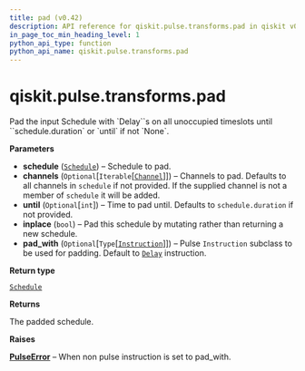 ```yaml
---
title: pad (v0.42)
description: API reference for qiskit.pulse.transforms.pad in qiskit v0.42
in_page_toc_min_heading_level: 1
python_api_type: function
python_api_name: qiskit.pulse.transforms.pad
---
```


<span id="qiskit-pulse-transforms-pad" />

# qiskit.pulse.transforms.pad

<Function id="qiskit.pulse.transforms.pad" isDedicatedPage={true} github="https://github.com/qiskit/qiskit/tree/stable/0.23/qiskit/pulse/transforms/canonicalization.py" signature="pad(schedule, channels=None, until=None, inplace=False, pad_with=None)">
  Pad the input Schedule with `Delay``s on all unoccupied timeslots until ``schedule.duration` or `until` if not `None`.

  **Parameters**

  *   **schedule** ([`Schedule`](qiskit.pulse.Schedule "qiskit.pulse.schedule.Schedule")) – Schedule to pad.
  *   **channels** (`Optional`\[`Iterable`\[[`Channel`](pulse#qiskit.pulse.channels.Channel "qiskit.pulse.channels.Channel")]]) – Channels to pad. Defaults to all channels in `schedule` if not provided. If the supplied channel is not a member of `schedule` it will be added.
  *   **until** (`Optional`\[`int`]) – Time to pad until. Defaults to `schedule.duration` if not provided.
  *   **inplace** (`bool`) – Pad this schedule by mutating rather than returning a new schedule.
  *   **pad\_with** (`Optional`\[`Type`\[[`Instruction`](pulse#qiskit.pulse.instructions.Instruction "qiskit.pulse.instructions.instruction.Instruction")]]) – Pulse `Instruction` subclass to be used for padding. Default to [`Delay`](qiskit.pulse.instructions.Delay "qiskit.pulse.instructions.Delay") instruction.

  **Return type**

  [`Schedule`](qiskit.pulse.Schedule "qiskit.pulse.schedule.Schedule")

  **Returns**

  The padded schedule.

  **Raises**

  [**PulseError**](pulse#qiskit.pulse.PulseError "qiskit.pulse.PulseError") – When non pulse instruction is set to pad\_with.
</Function>

